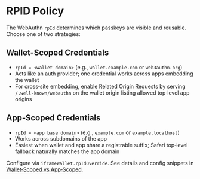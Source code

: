 # RPID Policy

The WebAuthn `rpId` determines which passkeys are visible and reusable. Choose one of two strategies:

## Wallet‑Scoped Credentials

- `rpId = <wallet domain>` (e.g., `wallet.example.com` or `web3authn.org`)
- Acts like an auth provider; one credential works across apps embedding the wallet
- For cross‑site embedding, enable Related Origin Requests by serving `/.well-known/webauthn` on the wallet origin listing allowed top‑level app origins

## App‑Scoped Credentials

- `rpId = <app base domain>` (e.g., `example.com` or `example.localhost`)
- Works across subdomains of the app
- Easiest when wallet and app share a registrable suffix; Safari top‑level fallback naturally matches the app domain

Configure via `iframeWallet.rpIdOverride`. See details and config snippets in [Wallet‑Scoped vs App‑Scoped](/concepts/wallet-scoped-credentials).
